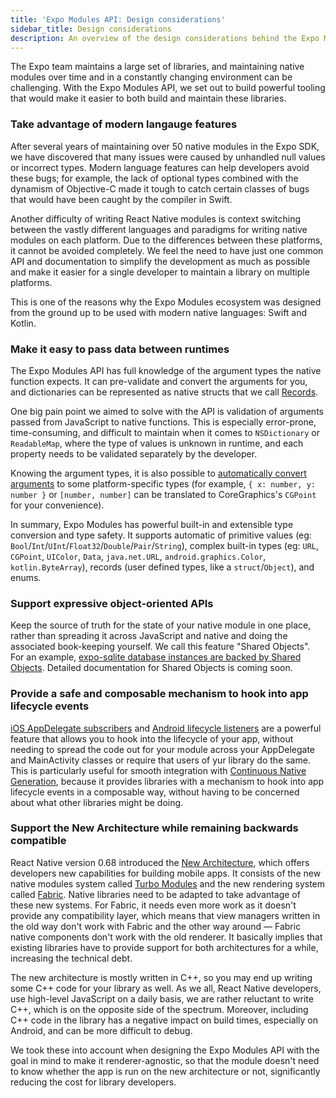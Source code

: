 ```yaml
---
title: 'Expo Modules API: Design considerations'
sidebar_title: Design considerations
description: An overview of the design considerations behind the Expo Modules API.
---
```


The Expo team maintains a large set of libraries, and maintaining native modules over time and in a constantly changing environment can be challenging. With the Expo Modules API, we set out to build powerful tooling that would make it easier to both build and maintain these libraries.

### Take advantage of modern langauge features

After several years of maintaining over 50 native modules in the Expo SDK, we have discovered that many issues were caused by unhandled null values or incorrect types.
Modern language features can help developers avoid these bugs; for example, the lack of optional types combined with the dynamism of Objective-C made it tough to catch certain classes of bugs that would have been caught by the compiler in Swift.

Another difficulty of writing React Native modules is context switching between the vastly different languages and paradigms for writing native modules on each platform.
Due to the differences between these platforms, it cannot be avoided completely. We feel the need to have just one common API and documentation to simplify the development as much as possible and make it easier for a single developer to maintain a library on multiple platforms.

This is one of the reasons why the Expo Modules ecosystem was designed from the ground up to be used with modern native languages: Swift and Kotlin.

### Make it easy to pass data between runtimes

The Expo Modules API has full knowledge of the argument types the native function expects. It can pre-validate and convert the arguments for you, and dictionaries can be represented as native structs that we call [Records](/modules/module-api/#records).

One big pain point we aimed to solve with the API is validation of arguments passed from JavaScript to native functions. This is especially error-prone, time-consuming, and difficult to maintain when it comes to `NSDictionary` or `ReadableMap`, where the type of values is unknown in runtime, and each property needs to be validated separately by the developer.

Knowing the argument types, it is also possible to [automatically convert arguments](/modules/module-api/#convertibles) to some platform-specific types (for example, `{ x: number, y: number }` or `[number, number]` can be translated to CoreGraphics's `CGPoint` for your convenience).

In summary, Expo Modules has powerful built-in and extensible type conversion and type safety. It supports automatic of primitive values (eg: `Bool`/`Int`/`UInt`/`Float32`/`Double`/`Pair`/`String`), complex built-in types (eg: `URL`, `CGPoint`, `UIColor`, `Data`, `java.net.URL`, `android.graphics.Color`, `kotlin.ByteArray`), records (user defined types, like a `struct`/`Object`), and enums.

### Support expressive object-oriented APIs

Keep the source of truth for the state of your native module in one place, rather than spreading it across JavaScript and native and doing the associated book-keeping yourself. We call this feature "Shared Objects". For an example, [expo-sqlite database instances are backed by Shared Objects](https://github.com/expo/expo/blob/718a9ac107231475ca4b2e6427317ade9d1e70fa/packages/expo-sqlite/src/SQLiteDatabase.ts#L421). Detailed documentation for Shared Objects is coming soon.

### Provide a safe and composable mechanism to hook into app lifecycle events

[iOS AppDelegate subscribers](/modules/appdelegate-subscribers/) and [Android lifecycle listeners](/modules/android-lifecycle-listeners/) are a powerful feature that allows you to hook into the lifecycle of your app, without needing to spread the code out for your module across your AppDelegate and MainActivity classes or require that users of yur library do the same. This is particularly useful for smooth integration with [Continuous Native Generation](/workflow/continuous-native-generation/), because it provides libraries with a mechanism to hook into app lifecycle events in a composable way, without having to be concerned about what other libraries might be doing.

### Support the New Architecture while remaining backwards compatible

React Native version 0.68 introduced the [New Architecture](https://reactnative.dev/docs/the-new-architecture/landing-page), which offers developers new capabilities for building mobile apps.
It consists of the new native modules system called [Turbo Modules](https://reactnative.dev/docs/the-new-architecture/pillars-turbomodules) and the new rendering system called [Fabric](https://reactnative.dev/architecture/fabric-renderer).
Native libraries need to be adapted to take advantage of these new systems. For Fabric, it needs even more work as it doesn't provide any compatibility layer, which means that view managers written in the old way don't work with Fabric and the other way around — Fabric native components don't work with the old renderer.
It basically implies that existing libraries have to provide support for both architectures for a while, increasing the technical debt.

The new architecture is mostly written in C++, so you may end up writing some C++ code for your library as well.
As we all, React Native developers, use high-level JavaScript on a daily basis, we are rather reluctant to write C++, which is on the opposite side of the spectrum.
Moreover, including C++ code in the library has a negative impact on build times, especially on Android, and can be more difficult to debug.

We took these into account when designing the Expo Modules API with the goal in mind to make it renderer-agnostic, so that the module doesn't need to know whether the app is run on the new architecture or not, significantly reducing the cost for library developers.